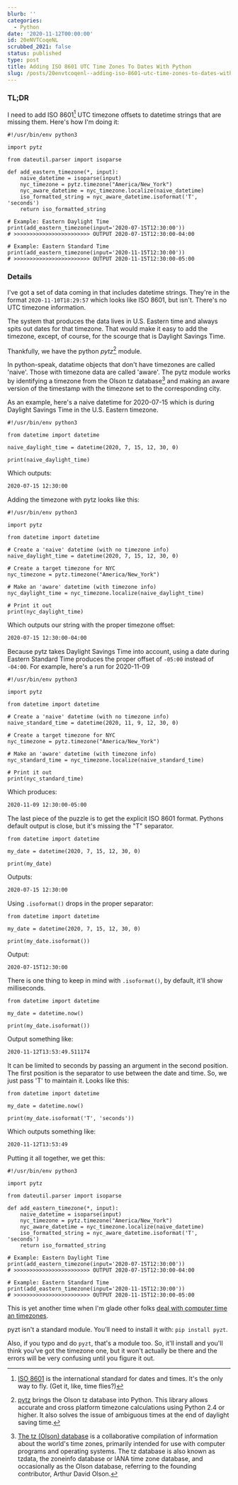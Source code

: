 ```yaml
---
blurb: ''
categories:
  - Python
date: '2020-11-12T00:00:00'
id: 20eNVTCoqeNL
scrubbed_2021: false
status: published
type: post
title: Adding ISO 8601 UTC Time Zones To Dates With Python
slug: /posts/20envtcoqenl--adding-iso-8601-utc-time-zones-to-dates-with-python
---
```


### TL;DR

I need to add ISO 8601[^iso] UTC timezone offsets to datetime strings that are missing them. Here's how I'm doing it:

```python{numberLines: true}
#!/usr/bin/env python3

import pytz

from dateutil.parser import isoparse

def add_eastern_timezone(*, input):
    naive_datetime = isoparse(input)
    nyc_timezone = pytz.timezone("America/New_York")
    nyc_aware_datetime = nyc_timezone.localize(naive_datetime)
    iso_formatted_string = nyc_aware_datetime.isoformat('T', 'seconds')
    return iso_formatted_string
    
# Example: Eastern Daylight Time
print(add_eastern_timezone(input='2020-07-15T12:30:00'))
# >>>>>>>>>>>>>>>>>>>>>>>> OUTPUT 2020-07-15T12:30:00-04:00

# Example: Eastern Standard Time
print(add_eastern_timezone(input='2020-11-15T12:30:00'))
# >>>>>>>>>>>>>>>>>>>>>>>> OUTPUT 2020-11-15T12:30:00-05:00
```


### Details


I've got a set of data coming in that includes datetime strings. They're in the format `2020-11-10T18:29:57` which looks like ISO 8601, but isn't. There's no UTC timezone information. 

The system that produces the data lives in U.S. Eastern time and always spits out dates for that timezone. That would make it easy to add the timezone, except, of course, for the scourge that is Daylight Savings Time. 

Thankfully, we have the python _pytz_[^pytz] module. 

In python-speak, datatime objects that don't have timezones are called 'naive'. Those with timezone data are called 'aware'. The pytz module works by identifying a timezone from the Olson tz database[^tzdb] and making an aware version of the timestamp with the timezone set to the corresponding city. 

As an example, here's a naive datetime for 2020-07-15 which is during Daylight Savings Time in the U.S. Eastern timezone. 

```python{numberLines: true}
#!/usr/bin/env python3

from datetime import datetime

naive_daylight_time = datetime(2020, 7, 15, 12, 30, 0)

print(naive_daylight_time)
```

Which outputs: 

```txt
2020-07-15 12:30:00
```

Adding the timezone with pytz looks like this:

```python{numberLines: true}
#!/usr/bin/env python3

import pytz

from datetime import datetime

# Create a 'naive' datetime (with no timezone info)
naive_daylight_time = datetime(2020, 7, 15, 12, 30, 0)

# Create a target timezone for NYC
nyc_timezone = pytz.timezone("America/New_York")

# Make an 'aware' datetime (with timezone info)
nyc_daylight_time = nyc_timezone.localize(naive_daylight_time)

# Print it out
print(nyc_daylight_time)
```

Which outputs our string with the proper timezone offset:

```txt
2020-07-15 12:30:00-04:00
```

Because pytz takes Daylight Savings Time into account, using a date during Eastern Standard Time produces the proper offset of `-05:00` instead of `-04:00`. For example, here's a run for 2020-11-09

```python{numberLines: true}
#!/usr/bin/env python3

import pytz

from datetime import datetime

# Create a 'naive' datetime (with no timezone info)
naive_standard_time = datetime(2020, 11, 9, 12, 30, 0)

# Create a target timezone for NYC
nyc_timezone = pytz.timezone("America/New_York")

# Make an 'aware' datetime (with timezone info)
nyc_standard_time = nyc_timezone.localize(naive_standard_time)

# Print it out
print(nyc_standard_time)
```

Which produces:
```txt
2020-11-09 12:30:00-05:00
```


The last piece of the puzzle is to get the explicit ISO 8601 format. Pythons default output is close, but it's missing the "T" separator.

```python{numberLines: true}
from datetime import datetime

my_date = datetime(2020, 7, 15, 12, 30, 0)

print(my_date)
```

Outputs:

```txt
2020-07-15 12:30:00
```

Using `.isoformat()` drops in the proper separator:

```python{numberLines: true}
from datetime import datetime

my_date = datetime(2020, 7, 15, 12, 30, 0)

print(my_date.isoformat())
```

Output:

```txt
2020-07-15T12:30:00
```

There is one thing to keep in mind with `.isoformat()`, by default, it'll show milliseconds. 

```python{numberLines: true}
from datetime import datetime

my_date = datetime.now()

print(my_date.isoformat())
```

Output something like:

```txt
2020-11-12T13:53:49.511174
```

It can be limited to seconds by passing an argument in the second position. The first position is the separator to use between the date and time. So, we just pass 'T' to maintain it. Looks like this:

```python{numberLines: true}
from datetime import datetime

my_date = datetime.now()

print(my_date.isoformat('T', 'seconds'))
```

Which outputs something like:

```txt
2020-11-12T13:53:49
```

Putting it all together, we get this:


```python{numberLines: true}
#!/usr/bin/env python3

import pytz

from dateutil.parser import isoparse

def add_eastern_timezone(*, input):
    naive_datetime = isoparse(input)
    nyc_timezone = pytz.timezone("America/New_York")
    nyc_aware_datetime = nyc_timezone.localize(naive_datetime)
    iso_formatted_string = nyc_aware_datetime.isoformat('T', 'seconds')
    return iso_formatted_string
    
# Example: Eastern Daylight Time
print(add_eastern_timezone(input='2020-07-15T12:30:00'))
# >>>>>>>>>>>>>>>>>>>>>>>> OUTPUT 2020-07-15T12:30:00-04:00

# Example: Eastern Standard Time
print(add_eastern_timezone(input='2020-11-15T12:30:00'))
# >>>>>>>>>>>>>>>>>>>>>>>> OUTPUT 2020-11-15T12:30:00-05:00
```

This is yet another time when I'm glade other folks [deal with computer time an timezones](https://www.youtube.com/watch?v=-5wpm-gesOY). 

pyzt isn't a standard module. You'll need to install it with: `pip install pyzt`. 

Also, if you typo and do `pyzt`, that's a module too. So, it'll install and you'll think you've got the timezone one, but it won't actually be there and the errors will be very confusing until you figure it out. 


[^iso]: [ISO 8601](https://en.wikipedia.org/wiki/ISO_8601) is the international standard for dates and times. It's the only way to fly. (Get it, like, time flies?)
[^pytz]: [pytz](https://pypi.org/project/pytz/) brings the Olson tz database into Python. This library allows accurate and cross platform timezone calculations using Python 2.4 or higher. It also solves the issue of ambiguous times at the end of daylight saving time.
[^tzdb]: [The tz (Olson) database](https://en.wikipedia.org/wiki/Tz_database) is a collaborative compilation of information about the world's time zones, primarily intended for use with computer programs and operating systems. The tz database is also known as tzdata, the zoneinfo database or IANA time zone database, and occasionally as the Olson database, referring to the founding contributor, Arthur David Olson.

